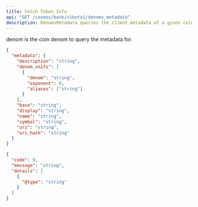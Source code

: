 ```yaml
---
title: Fetch Token Info
api: "GET /cosmos/bank/v1beta1/denoms_metadata"
description: DenomsMetadata queries the client metadata of a given coin denomination.
---
```


<ParamField path="denom" type="string" required>
  denom is the coin denom to query the metadata for.
</ParamField>

<ResponseExample>

```json Response (200)
{
  "metadata": {
    "description": "string",
    "denom_units": [
      {
        "denom": "string",
        "exponent": 0,
        "aliases": ["string"]
      }
    ],
    "base": "string",
    "display": "string",
    "name": "string",
    "symbol": "string",
    "uri": "string",
    "uri_hash": "string"
  }
}
```

```json Error
{
  "code": 0,
  "message": "string",
  "details": [
    {
      "@type": "string"
    }
  ]
}
```

</ResponseExample>

